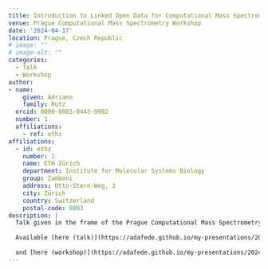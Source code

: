 ```yaml
---
title: Introduction to Linked Open Data for Computational Mass Spectrometry
venue: Prague Computational Mass Spectrometry Workshop
date: '2024-04-17'
location: Prague, Czech Republic
# image: ""
# image-alt: ""
categories:
  - Talk
  - Workshop
author: 
- name: 
    given: Adriano 
    family: Rutz
  orcid: 0000-0003-0443-9902
  number: 1
  affiliations:
    - ref: ethz
affiliations:
  - id: ethz
    number: 1
    name: ETH Zürich
    department: Institute for Molecular Systems Biology
    group: Zamboni
    address: Otto-Stern-Weg, 3
    city: Zürich
    country: Switzerland
    postal-code: 8093
description: |
  Talk given in the frame of the Prague Computational Mass Spectrometry Workshop.
  
  Available [here (talk)](https://adafede.github.io/my-presentations/20240417_prague/20240417_prague.pdf)
  
  and [here (workshop)](https://adafede.github.io/my-presentations/20240417_prague/20240417_prague_hands_on.pdf).
---
```

